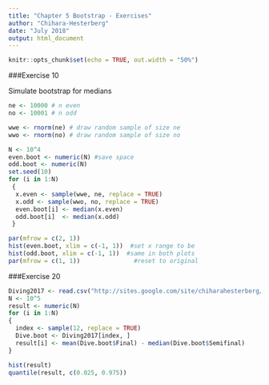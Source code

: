 ```yaml
---
title: "Chapter 5 Bootstrap - Exercises"
author: "Chihara-Hesterberg"
date: "July 2018"
output: html_document
---
```


```r
knitr::opts_chunk$set(echo = TRUE, out.width = "50%")
```

###Exercise 10 

Simulate bootstrap for medians
```r
ne <- 10000 # n even
no <- 10001 # n odd

wwe <- rnorm(ne) # draw random sample of size ne
wwo <- rnorm(no) # draw random sample of size no

N <- 10^4
even.boot <- numeric(N) #save space
odd.boot <- numeric(N)
set.seed(10)
for (i in 1:N)
 {
  x.even <- sample(wwe, ne, replace = TRUE)
  x.odd <- sample(wwo, no, replace = TRUE)
  even.boot[i] <- median(x.even)
  odd.boot[i]  <- median(x.odd)
 }

par(mfrow = c(2, 1))
hist(even.boot, xlim = c(-1, 1))  #set x range to be
hist(odd.boot, xlim = c(-1, 1))  #same in both plots
par(mfrow = c(1, 1))               #reset to original
```

###Exercise 20
```r
Diving2017 <- read.csv("http://sites.google.com/site/chiharahesterberg/data2/Diving2017.csv")
N <- 10^5
result <- numeric(N)
for (i in 1:N)
{
  index <- sample(12, replace = TRUE)
  Dive.boot <- Diving2017[index, ]
  result[i] <- mean(Dive.boot$Final) - median(Dive.boot$Semifinal)
}

hist(result)
quantile(result, c(0.025, 0.975))
```
